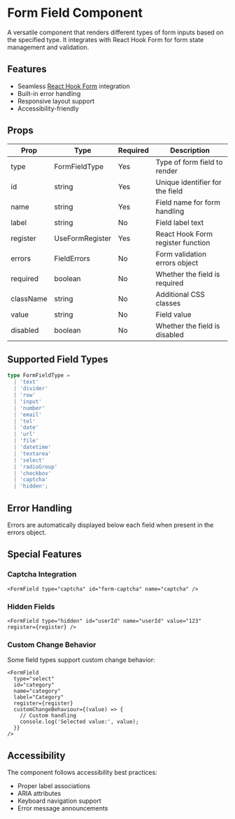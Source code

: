 
<Meta title="4 Forms/Form Builder/Form Field" component={FormField} />

# Form Field Component

A versatile component that renders different types of form inputs based on the specified type. It integrates with React Hook Form for form state management and validation.

## Features

- Seamless [React Hook Form](https://www.react-hook-form.com/) integration
- Built-in error handling
- Responsive layout support
- Accessibility-friendly

## Props

| Prop      | Type            | Required | Description                       |
| --------- | --------------- | -------- | --------------------------------- |
| type      | FormFieldType   | Yes      | Type of form field to render      |
| id        | string          | Yes      | Unique identifier for the field   |
| name      | string          | Yes      | Field name for form handling      |
| label     | string          | No       | Field label text                  |
| register  | UseFormRegister | Yes      | React Hook Form register function |
| errors    | FieldErrors     | No       | Form validation errors object     |
| required  | boolean         | No       | Whether the field is required     |
| className | string          | No       | Additional CSS classes            |
| value     | string          | No       | Field value                       |
| disabled  | boolean         | No       | Whether the field is disabled     |

## Supported Field Types

```typescript
type FormFieldType =
  | 'text'
  | 'divider'
  | 'row'
  | 'input'
  | 'number'
  | 'email'
  | 'tel'
  | 'date'
  | 'url'
  | 'file'
  | 'datetime'
  | 'textarea'
  | 'select'
  | 'radioGroup'
  | 'checkbox'
  | 'captcha'
  | 'hidden';
```

## Error Handling

Errors are automatically displayed below each field when present in the errors object.

## Special Features

### Captcha Integration

```tsx
<FormField type="captcha" id="form-captcha" name="captcha" />
```

### Hidden Fields

```tsx
<FormField type="hidden" id="userId" name="userId" value="123" register={register} />
```

### Custom Change Behavior

Some field types support custom change behavior:

```tsx
<FormField
  type="select"
  id="category"
  name="category"
  label="Category"
  register={register}
  customChangeBehaviour={(value) => {
    // Custom handling
    console.log('Selected value:', value);
  }}
/>
```

## Accessibility

The component follows accessibility best practices:

- Proper label associations
- ARIA attributes
- Keyboard navigation support
- Error message announcements
